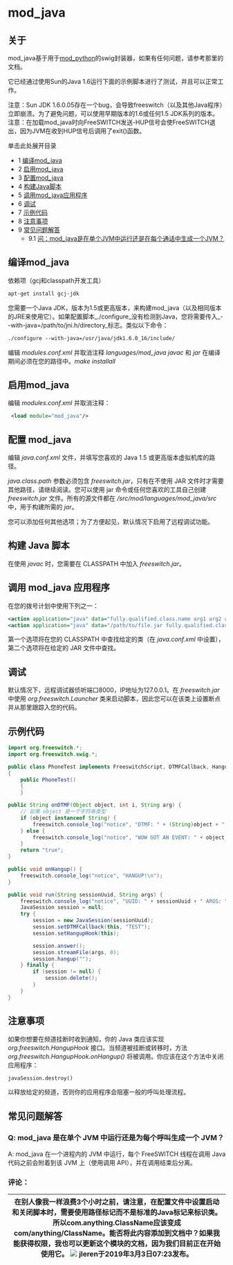 # mod_java

## 关于

mod_java基于用于[mod_python](./mod_python_1048940.mdx#eol)的swig封装器，如果有任何问题，请参考那里的文档。

它已经通过使用Sun的Java 1.6运行下面的示例脚本进行了测试，并且可以正常工作。

注意：Sun JDK 1.6.0.05存在一个bug，会导致freeswitch（以及其他Java程序）立即崩溃。为了避免问题，可以使用早期版本的1.6或任何1.5 JDK系列的版本。  
注意：在加载mod_java时向FreeSWITCH发送-HUP信号会使FreeSWITCH退出，因为JVM在收到HUP信号后调用了exit()函数。

单击此处展开目录

- 1 [编译mod_java](#编译mod_java)
- 2 [启用mod_java](#启用mod_java)
- 3 [配置mod_java](#配置mod_java)
- 4 [构建Java脚本](#构建Java脚本)
- 5 [调用mod_java应用程序](#调用mod_java应用程序)
- 6 [调试](#调试)
- 7 [示例代码](#示例代码)
- 8 [注意事项](#注意事项)
- 9 [常见问题解答](#常见问题解答)  
   - 9.1 [问：mod_java是在单个JVM中运行还是在每个通话中生成一个JVM？](#问：mod_java是在单个JVM中运行还是在每个通话中生成一个JVM)

## 编译mod_java

依赖项（gcj和classpath开发工具）

```xml
apt-get install gcj-jdk
```

您需要一个Java JDK，版本为1.5或更高版本，来构建mod_java（以及相同版本的JRE来使用它）。如果配置脚本_./configure_没有检测到Java，您将需要传入_\--with-java=/path/to/jni.h/directory_标志。类似以下命令：

```xml
./configure --with-java=/usr/java/jdk1.6.0_16/include/
```

编辑 _modules.conf.xml_ 并取消注释 _languages/mod\_java_ _javac_ 和 _jar_ 在编译期间必须在您的路径中。_make installall_

## 启用mod_java

编辑 _modules.conf.xml_ 并取消注释：

```xml
 <load module="mod_java"/>
```

## 配置 mod_java

编辑 _java.conf.xml_ 文件，并填写您喜欢的 Java 1.5 或更高版本虚拟机库的路径。

_java.class.path_ 参数必须包含 _freeswitch.jar_，只有在不使用 JAR 文件时才需要其他路径，请继续阅读。您可以使用 jar 命令或任何您喜欢的工具自己创建 _freeswitch.jar_ 文件。所有的源文件都在 _<extracted-freeswitch-directory>/src/mod/languages/mod_java/src_ 中，用于构建所需的 _jar_。

您可以添加任何其他选项；为了方便起见，默认情况下启用了远程调试功能。

## 构建 Java 脚本

在使用 _javac_ 时，您需要在 CLASSPATH 中加入 _freeswitch.jar_。

## 调用 mod_java 应用程序

在您的拨号计划中使用下列之一：

```xml
<action application="java" data="fully.qualified.class.name arg1 arg2 arg3"/>
<action application="java" data="/path/to/file.jar fully.qualified.class.name arg1 arg2 arg3"/>
```

第一个选项将在您的 CLASSPATH 中查找给定的类（在 _java.conf.xml_ 中设置），第二个选项将在给定的 JAR 文件中查找。

## 调试

默认情况下，远程调试器侦听端口8000，IP地址为127.0.0.1。在 _freeswitch.jar_ 中使用 _org.freeswitch.Launcher_ 类来启动脚本，因此您可以在该类上设置断点并从那里跟踪入您的代码。

## 示例代码

```java
import org.freeswitch.*;
import org.freeswitch.swig.*;

public class PhoneTest implements FreeswitchScript, DTMFCallback, HangupHook
{
    public PhoneTest()
    {
    }
```

```java
public String onDTMF(Object object, int i, String arg) {
    // 如果 object 是一个字符串类型
    if (object instanceof String) {
        freeswitch.console_log("notice", "DTMF: " + (String)object + " ARG: " + arg + "\n");
    } else {
        freeswitch.console_log("notice", "WOW GOT AN EVENT: " + object.toString());
    }
    return "true";
}

public void onHangup() {
    freeswitch.console_log("notice", "HANGUP!\n");
}

public void run(String sessionUuid, String args) {
    freeswitch.console_log("notice", "UUID: " + sessionUuid + " ARGS: " + args + "\n");
    JavaSession session = null;
    try {
        session = new JavaSession(sessionUuid);
        session.setDTMFCallback(this, "TEST");
        session.setHangupHook(this);

        session.answer();
        session.streamFile(args, 0);
        session.hangup("");
    } finally {
        if (session != null) {
            session.delete();
        }
    }
}
```

## 注意事项

如果你想要在频道挂断时收到通知，你的 Java 类应该实现 _org.freeswitch.HangupHook_ 接口。当频道被挂断或转移时，方法 _org.freeswitch.HangupHook.onHangup()_ 将被调用。你应该在这个方法中关闭应用程序：

```xml
javaSession.destroy()
```

以释放给定的频道，否则你的应用程序会阻塞一般的呼叫处理流程。

## 常见问题解答

### Q: mod_java 是在单个 JVM 中运行还是为每个呼叫生成一个 JVM？

A: mod_java 在一个进程内的 JVM 中运行，每个 FreeSWITCH 线程在调用 Java 代码之前会附着到该 JVM 上（使用调用 API），并在调用结束后分离。

### 评论：

| 在别人像我一样浪费3个小时之前，请注意，在配置文件中设置启动和关闭脚本时，需要使用路径标记而不是标准的Java标记来标识类。所以com.anything.ClassName应该变成com/anything/ClassName。能否将此内容添加到文档中？如果我能获得权限，我也可以更新这个模块的文档，因为我们目前正在开始使用它。 ![](/images/icons/contenttypes/comment_16.png) jleren于2019年3月3日07:23发布。|
| -------------------------------------------------------------------------------------------------------------------------------------------------------------------------------------------------------------------------------------------------------------------------------------------------------------------------------------------------------------------------------------------------------------------------------------------------------------------------------------------------------------------------------- |